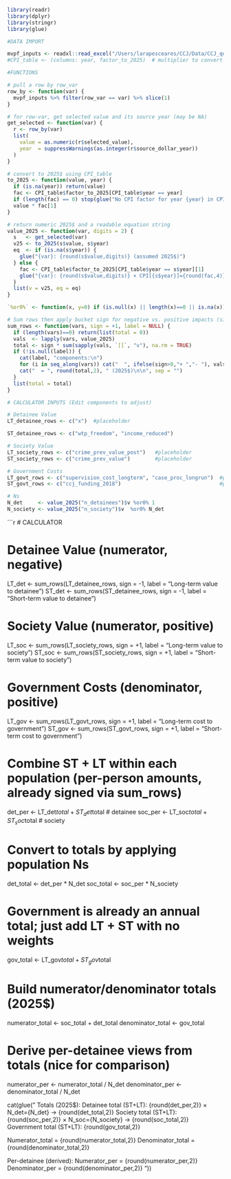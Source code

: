 ```r
library(readr)
library(dplyr)
library(stringr)
library(glue)
```

```r
#DATA IMPORT

mvpf_inputs <- readxl::read_excel("/Users/larapesceares/CCJ/Data/CCJ_quantified_values.xlsx")
#CPI_table <- (columns: year, factor_to_2025)  # multiplier to convert to 2025$
```

```r
#FUNCTIONS

# pull a row by row_var
row_by <- function(var) {
  mvpf_inputs %>% filter(row_var == var) %>% slice(1)
}

# for row-var, get selected value and its source year (may be NA)
get_selected <- function(var) {
  r <- row_by(var)
  list(
    value = as.numeric(r$selected_value),
    year  = suppressWarnings(as.integer(r$source_dollar_year))
  )
}

# convert to 2025$ using CPI_table
to_2025 <- function(value, year) {
  if (is.na(year)) return(value)
  fac <- CPI_table$factor_to_2025[CPI_table$year == year]
  if (length(fac) == 0) stop(glue("No CPI factor for year {year} in CPI_table."), call. = FALSE)
  value * fac[1]
}

# return numeric 2025$ and a readable equation string
value_2025 <- function(var, digits = 2) {
  s   <- get_selected(var)
  v25 <- to_2025(s$value, s$year)
  eq  <- if (is.na(s$year)) {
    glue("{var}: {round(s$value,digits)} (assumed 2025$)")
  } else {
    fac <- CPI_table$factor_to_2025[CPI_table$year == s$year][1]
    glue("{var}: {round(s$value,digits)} × CPI[{s$year}]={round(fac,4)} = {round(v25,digits)} (2025$)")
  }
  list(v = v25, eq = eq)
}

`%or0%` <- function(x, y=0) if (is.null(x) || length(x)==0 || is.na(x)) y else x

# Sum rows then apply bucket sign for negative vs. positive impacts (sign = +1 or −1 in editable)
sum_rows <- function(vars, sign = +1, label = NULL) {
  if (length(vars)==0) return(list(total = 0))
  vals  <- lapply(vars, value_2025)
  total <- sign * sum(sapply(vals, `[[`, "v"), na.rm = TRUE)
  if (!is.null(label)) {
    cat(label, "components:\n")
    for (i in seq_along(vars)) cat("  ", ifelse(sign>0,"+ ","- "), vals[[i]]$eq, "\n", sep = "")
    cat("  = ", round(total,2), " (2025$)\n\n", sep = "")
  }
  list(total = total)
}
```

```r

# CALCULATOR INPUTS (Edit components to adjust)

# Detainee Value
LT_detainee_rows <- c("x")  #placeholder

ST_detainee_rows <- c("wtp_freedom", "income_reduced") 

# Society Value
LT_society_rows <- c("crime_prev_value_post")   #placeholder
ST_society_rows <- c("crime_prev_value")        #placeholder

# Government Costs
LT_govt_rows <- c("supervision_cost_longterm", "case_proc_longrun")  #placeholder
ST_govt_rows <- c("ccj_funding_2018")                                #placeholder

# Ns
N_det     <- value_2025("n_detainees")$v %or0% 1
N_society <- value_2025("n_society")$v  %or0% N_det

```

```r
# CALCULATOR

# Detainee Value (numerator, negative)
LT_det <- sum_rows(LT_detainee_rows, sign = -1, label = "Long-term value to detainee")
ST_det <- sum_rows(ST_detainee_rows, sign = -1, label = "Short-term value to detainee")

# Society Value (numerator, positive)
LT_soc <- sum_rows(LT_society_rows, sign = +1, label = "Long-term value to society")
ST_soc <- sum_rows(ST_society_rows, sign = +1, label = "Short-term value to society")

# Government Costs (denominator, positive)
LT_gov <- sum_rows(LT_govt_rows, sign = +1, label = "Long-term cost to government")
ST_gov <- sum_rows(ST_govt_rows, sign = +1, label = "Short-term cost to government")

# Combine ST + LT within each population (per-person amounts, already signed via sum_rows)
det_per <- LT_det$total + ST_det$total      # detainee 
soc_per <- LT_soc$total + ST_soc$total      # society

# Convert to totals by applying population Ns
det_total <- det_per * N_det
soc_total <- soc_per * N_society

# Government is already an annual total; just add LT + ST with no weights
gov_total <- LT_gov$total + ST_gov$total

# Build numerator/denominator totals (2025$)
numerator_total   <- soc_total + det_total
denominator_total <- gov_total

# Derive per-detainee views from totals (nice for comparison)
numerator_per     <- numerator_total   / N_det
denominator_per   <- denominator_total / N_det

cat(glue("
Totals (2025$):
  Detainee total (ST+LT): {round(det_per,2)} × N_det={N_det} → {round(det_total,2)}
  Society total  (ST+LT): {round(soc_per,2)} × N_soc={N_society} → {round(soc_total,2)}
  Government total (ST+LT): {round(gov_total,2)}

Numerator_total   = {round(numerator_total,2)}
Denominator_total = {round(denominator_total,2)}

Per-detainee (derived):
  Numerator_per   = {round(numerator_per,2)}
  Denominator_per = {round(denominator_per,2)}
"))